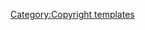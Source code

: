 {{copyrightbox
|text=This image comes from ''{{gamename}}'' or from websites created and owned by {{publisher}} or {{developer}}, who hold the copyright of ''{{gamename}}''. All trademarks and registered trademarks present in the image are proprietary to {{publisher}}. For more information, see the [[Project:Copyrights|copyright notice]].<br/>The use of images to illustrate articles concerning the subject of the images in question is believed to qualify as '''[[Wikipedia:fair use|fair use]]''' under [[Wikipedia:United States copyright law|United States copyright law]], as such display does not significantly impede the right of the copyright holder to sell the copyrighted material.
}}<noinclude>
[[Category:Copyright templates]]</noinclude>